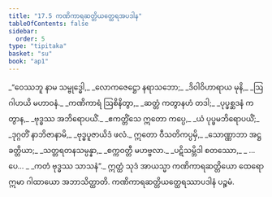 ```yaml
---
title: "17.5 ကဏိကာရဆတ္တိယတ္ထေရအပဒါန"
tableOfContents: false
sidebar:
  order: 5
type: "tipitaka"
basket: "su"
book: "ap1"
---
```



<DynamicBreadcrumb />

<Division number="23" book="ap1" e="ch" v="20" p="203">

<Paragraph number="2463" type="verses" book="ap1">
_“ဝေဿဘူ နာမ သမ္ဗုဒ္ဓေါ,_  
_လောကဇေဋ္ဌော နရာသဘော;_  
_ဒိဝါဝိဟာရာယ မုနိ,_  
_ဩဂါဟယိ မဟာဝနံ._  

</Paragraph>

</Division>
<Division number="24" book="ap1" e="ch" v="20" p="203">

<Paragraph number="2464" type="verses" book="ap1">
_ကဏိကာရံ ဩစိနိတွာ,_  
_ဆတ္တံ ကတွာနဟံ တဒါ;_  
_ပုပ္ဖစ္ဆဒနံ ကတွာန,_  
_ဗုဒ္ဓဿ အဘိရောပယိံ._  

</Paragraph>

</Division>
<Division number="25" book="ap1" e="ch" v="20" p="203">

<Paragraph number="2465" type="verses" book="ap1">
_ဧကတ္တိံသေ ဣတော ကပ္ပေ,_  
_ယံ ပုပ္ဖမဘိရောပယိံ;_  
_ဒုဂ္ဂတိံ နာဘိဇာနာမိ,_  
_ဗုဒ္ဓပူဇာယိဒံ ဖလံ._  

</Paragraph>

</Division>
<Division number="26" book="ap1" e="ch" v="20" p="203">

<Paragraph number="2466" type="verses" book="ap1">
ဣတော ဝီသတိကပ္ပမှိ,_  
_သောဏ္ဏာဘာ အဋ္ဌ ခတ္တိယာ;_  
_သတ္တရတနသမ္ပန္နာ,_  
_စက္ကဝတ္တီ မဟဗ္ဗလာ._  

</Paragraph>

</Division>
<Division number="27" book="ap1" e="ch" v="20" p="203">

<Paragraph number="2467" type="verses" book="ap1">
_ပဋိသမ္ဘိဒါ စတဿော,_  
_ …ပေ… _  
_ကတံ ဗုဒ္ဓဿ သာသနံ”._  

</Paragraph>

<Paragraph number="2468" book="ap1">
ဣတ္ထံ သုဒံ အာယသ္မာ ကဏိကာရဆတ္တိယော ထေရော ဣမာ ဂါထာယော အဘာသိတ္ထာတိ.

</Paragraph>
</Division>

<Paragraph number="2469" type="center" book="ap1">
ကဏိကာရဆတ္တိယတ္ထေရဿာပဒါနံ ပဉ္စမံ.
</Paragraph>